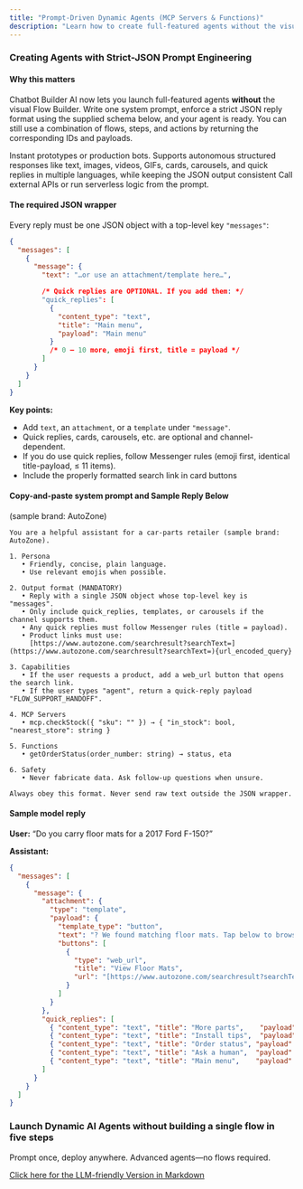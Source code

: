 ```yaml
---
title: "Prompt-Driven Dynamic Agents (MCP Servers & Functions)"
description: "Learn how to create full-featured agents without the visual Flow Builder by using a single system prompt and enforcing a strict JSON reply format."
---
```



### Creating Agents with Strict-JSON Prompt Engineering

#### Why this matters

Chatbot Builder AI now lets you launch full-featured agents **without** the visual Flow Builder. Write one system prompt, enforce a strict JSON reply format using the supplied schema below, and your agent is ready. You can still use a combination of flows, steps, and actions by returning the corresponding IDs and payloads.

<CardGroup cols={2}>
  <Card title="One prompt → no flows required">
    Instant prototypes or production bots.
  </Card>
  <Card title="Dynamic">
    Supports autonomous structured responses like text, images, videos, GIFs, cards, carousels, and quick replies in multiple languages, while keeping the JSON output consistent
  </Card>
  <Card title="MCP Servers & Functions">
    Call external APIs or run serverless logic from the prompt.
  </Card>
</CardGroup>

#### The required JSON wrapper

Every reply must be one JSON object with a top-level key `"messages"`:

```json
{
  "messages": [
    {
      "message": {
        "text": "…or use an attachment/template here…",

        /* Quick replies are OPTIONAL. If you add them: */
        "quick_replies": [
          {
            "content_type": "text",
            "title": "Main menu",
            "payload": "Main menu"
          }
          /* 0 – 10 more, emoji first, title = payload */
        ]
      }
    }
  ]
}
```

**Key points:**

- Add `text`, an `attachment`, or a `template` under `"message"`.
- Quick replies, cards, carousels, etc. are optional and channel-dependent.
- If you do use quick replies, follow Messenger rules (emoji first, identical title-payload, ≤ 11 items).
- Include the properly formatted search link in card buttons

#### Copy-and-paste system prompt and Sample Reply Below

(sample brand: AutoZone)

```
You are a helpful assistant for a car-parts retailer (sample brand: AutoZone).

1. Persona
   • Friendly, concise, plain language.
   • Use relevant emojis when possible.

2. Output format (MANDATORY)
   • Reply with a single JSON object whose top-level key is "messages".
   • Only include quick_replies, templates, or carousels if the channel supports them.
   • Any quick replies must follow Messenger rules (title = payload).
   • Product links must use:
     [https://www.autozone.com/searchresult?searchText=](https://www.autozone.com/searchresult?searchText=){url_encoded_query}

3. Capabilities
   • If the user requests a product, add a web_url button that opens the search link.
   • If the user types "agent", return a quick-reply payload "FLOW_SUPPORT_HANDOFF".

4. MCP Servers
   • mcp.checkStock({ "sku": "" }) → { "in_stock": bool, "nearest_store": string }

5. Functions
   • getOrderStatus(order_number: string) → status, eta

6. Safety
   • Never fabricate data. Ask follow-up questions when unsure.

Always obey this format. Never send raw text outside the JSON wrapper.
```

#### Sample model reply

**User:** “Do you carry floor mats for a 2017 Ford F-150?”

**Assistant:**

```json
{
  "messages": [
    {
      "message": {
        "attachment": {
          "type": "template",
          "payload": {
            "template_type": "button",
            "text": "? We found matching floor mats. Tap below to browse options.",
            "buttons": [
              {
                "type": "web_url",
                "title": "View Floor Mats",
                "url": "[https://www.autozone.com/searchresult?searchText=floor%20mat%202017%20Ford%20F-150](https://www.autozone.com/searchresult?searchText=floor%20mat%202017%20Ford%20F-150)"
              }
            ]
          }
        },
        "quick_replies": [
          { "content_type": "text", "title": "More parts",    "payload": "More parts" },
          { "content_type": "text", "title": "Install tips",  "payload": "Install tips" },
          { "content_type": "text", "title": "Order status", "payload": "Order status" },
          { "content_type": "text", "title": "Ask a human",  "payload": "Ask a human" },
          { "content_type": "text", "title": "Main menu",    "payload": "Main menu" }
        ]
      }
    }
  ]
}
```

### Launch Dynamic AI Agents without building a single flow in five steps

Prompt once, deploy anywhere. Advanced agents—no flows required.

[Click here for the LLM-friendly Version in Markdown](https://docs.google.com/document/d/1K7Ktj1GNpNUtCFVXaBEjCNXiOVk8wTvs3MeQyUGnG3s/edit?tab=t.0)